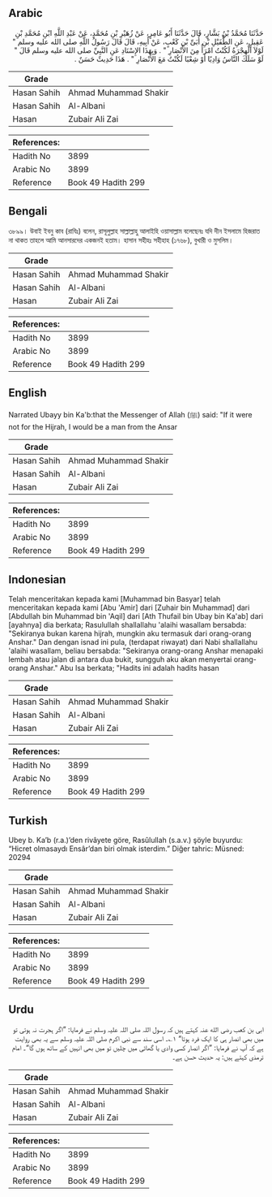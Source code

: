 ## Arabic


<div dir="rtl" lang="ar" style={{fontSize:'larger',backgroundColor:'#f8f9fa',padding:20}}>
حَدَّثَنَا مُحَمَّدُ بْنُ بَشَّارٍ، قَالَ حَدَّثَنَا أَبُو عَامِرٍ، عَنْ زُهَيْرِ بْنِ مُحَمَّدٍ، عَنْ عَبْدِ اللَّهِ ابْنِ مُحَمَّدِ بْنِ عَقِيلٍ، عَنِ الطُّفَيْلِ بْنِ أُبَىِّ بْنِ كَعْبٍ، عَنْ أَبِيهِ، قَالَ قَالَ رَسُولُ اللَّهِ صلى الله عليه وسلم ‏"‏ لَوْلاَ الْهِجْرَةُ لَكُنْتُ امْرَأً مِنَ الأَنْصَارِ ‏"‏ ‏.‏ وَبِهَذَا الإِسْنَادِ عَنِ النَّبِيِّ صلى الله عليه وسلم قَالَ ‏"‏ لَوْ سَلَكَ النَّاسُ وَادِيًا أَوْ شِعْبًا لَكُنْتُ مَعَ الأَنْصَارِ ‏"‏ ‏.‏ هَذَا حَدِيثٌ حَسَنٌ ‏.‏
</div>
<div style={{backgroundColor:'#f8f9fa',padding:20, marginBottom: 10}}><table> <thead> <tr> <th>Grade</th> <th></th> </tr> </thead> <tbody> <tr><td>Hasan Sahih</td><td>Ahmad Muhammad Shakir</td></tr><tr><td>Hasan Sahih</td><td>Al-Albani</td></tr><tr><td>Hasan</td><td>Zubair Ali Zai</td></tr></tbody></table><table> <thead> <tr> <th>References:</th> <th></th> </tr> </thead> <tbody><tr><td>Hadith No</td><td>3899</td></tr><tr><td>Arabic No</td><td>3899</td></tr><tr><td>Reference</td><td>Book 49 Hadith 299</td></tr></tbody></table></div>

## Bengali


<div dir="ltr" lang="bn" style={{fontSize:'larger',backgroundColor:'#f8f9fa',padding:20}}>
৩৮৯৯। উবাই ইবনু কাব (রাযিঃ) বলেন, রাসূলুল্লাহ সাল্লাল্লাহু আলাইহি ওয়াসাল্লাম বলেছেনঃ যদি দীন ইসলামে হিজরাত না থাকত তাহলে আমি আনসারদের একজনই হতাম। হাসান সহীহঃ সহীহাহ (১৭৬৮), বুখারী ও মুসলিম।
</div>
<div style={{backgroundColor:'#f8f9fa',padding:20, marginBottom: 10}}><table> <thead> <tr> <th>Grade</th> <th></th> </tr> </thead> <tbody> <tr><td>Hasan Sahih</td><td>Ahmad Muhammad Shakir</td></tr><tr><td>Hasan Sahih</td><td>Al-Albani</td></tr><tr><td>Hasan</td><td>Zubair Ali Zai</td></tr></tbody></table><table> <thead> <tr> <th>References:</th> <th></th> </tr> </thead> <tbody><tr><td>Hadith No</td><td>3899</td></tr><tr><td>Arabic No</td><td>3899</td></tr><tr><td>Reference</td><td>Book 49 Hadith 299</td></tr></tbody></table></div>

## English


<div dir="ltr" lang="en" style={{fontSize:'larger',backgroundColor:'#f8f9fa',padding:20}}>
Narrated Ubayy bin Ka'b:that the Messenger of Allah (ﷺ) said: "If it were not for the Hijrah, I would be a man from the Ansar
</div>
<div style={{backgroundColor:'#f8f9fa',padding:20, marginBottom: 10}}><table> <thead> <tr> <th>Grade</th> <th></th> </tr> </thead> <tbody> <tr><td>Hasan Sahih</td><td>Ahmad Muhammad Shakir</td></tr><tr><td>Hasan Sahih</td><td>Al-Albani</td></tr><tr><td>Hasan</td><td>Zubair Ali Zai</td></tr></tbody></table><table> <thead> <tr> <th>References:</th> <th></th> </tr> </thead> <tbody><tr><td>Hadith No</td><td>3899</td></tr><tr><td>Arabic No</td><td>3899</td></tr><tr><td>Reference</td><td>Book 49 Hadith 299</td></tr></tbody></table></div>

## Indonesian


<div dir="ltr" lang="id" style={{fontSize:'larger',backgroundColor:'#f8f9fa',padding:20}}>
Telah menceritakan kepada kami [Muhammad bin Basyar] telah menceritakan kepada kami [Abu 'Amir] dari [Zuhair bin Muhammad] dari [Abdullah bin Muhammad bin 'Aqil] dari [Ath Thufail bin Ubay bin Ka'ab] dari [ayahnya] dia berkata; Rasulullah shallallahu 'alaihi wasallam bersabda: "Sekiranya bukan karena hijrah, mungkin aku termasuk dari orang-orang Anshar." Dan dengan isnad ini pula, (terdapat riwayat) dari Nabi shallallahu 'alaihi wasallam, beliau bersabda: "Sekiranya orang-orang Anshar menapaki lembah atau jalan di antara dua bukit, sungguh aku akan menyertai orang-orang Anshar." Abu Isa berkata; "Hadits ini adalah hadits hasan
</div>
<div style={{backgroundColor:'#f8f9fa',padding:20, marginBottom: 10}}><table> <thead> <tr> <th>Grade</th> <th></th> </tr> </thead> <tbody> <tr><td>Hasan Sahih</td><td>Ahmad Muhammad Shakir</td></tr><tr><td>Hasan Sahih</td><td>Al-Albani</td></tr><tr><td>Hasan</td><td>Zubair Ali Zai</td></tr></tbody></table><table> <thead> <tr> <th>References:</th> <th></th> </tr> </thead> <tbody><tr><td>Hadith No</td><td>3899</td></tr><tr><td>Arabic No</td><td>3899</td></tr><tr><td>Reference</td><td>Book 49 Hadith 299</td></tr></tbody></table></div>

## Turkish


<div dir="ltr" lang="tr" style={{fontSize:'larger',backgroundColor:'#f8f9fa',padding:20}}>
Ubey b. Ka’b (r.a.)’den rivâyete göre, Rasûlullah (s.a.v.) şöyle buyurdu: “Hicret olmasaydı Ensâr’dan biri olmak isterdim.” Diğer tahric: Müsned: 20294
</div>
<div style={{backgroundColor:'#f8f9fa',padding:20, marginBottom: 10}}><table> <thead> <tr> <th>Grade</th> <th></th> </tr> </thead> <tbody> <tr><td>Hasan Sahih</td><td>Ahmad Muhammad Shakir</td></tr><tr><td>Hasan Sahih</td><td>Al-Albani</td></tr><tr><td>Hasan</td><td>Zubair Ali Zai</td></tr></tbody></table><table> <thead> <tr> <th>References:</th> <th></th> </tr> </thead> <tbody><tr><td>Hadith No</td><td>3899</td></tr><tr><td>Arabic No</td><td>3899</td></tr><tr><td>Reference</td><td>Book 49 Hadith 299</td></tr></tbody></table></div>

## Urdu


<div dir="rtl" lang="ur" style={{fontSize:'larger',backgroundColor:'#f8f9fa',padding:20}}>
ابی بن کعب رضی الله عنہ کہتے ہیں کہ رسول اللہ صلی اللہ علیہ وسلم نے فرمایا: ”اگر ہجرت نہ ہوتی تو میں بھی انصار ہی کا ایک فرد ہوتا“ ۱؎۔ اسی سند سے نبی اکرم صلی اللہ علیہ وسلم سے یہ بھی روایت ہے کہ آپ نے فرمایا: ”اگر انصار کسی وادی یا گھاٹی میں چلیں تو میں بھی انہیں کے ساتھ ہوں گا“۔ امام ترمذی کہتے ہیں: یہ حدیث حسن ہے۔
</div>
<div style={{backgroundColor:'#f8f9fa',padding:20, marginBottom: 10}}><table> <thead> <tr> <th>Grade</th> <th></th> </tr> </thead> <tbody> <tr><td>Hasan Sahih</td><td>Ahmad Muhammad Shakir</td></tr><tr><td>Hasan Sahih</td><td>Al-Albani</td></tr><tr><td>Hasan</td><td>Zubair Ali Zai</td></tr></tbody></table><table> <thead> <tr> <th>References:</th> <th></th> </tr> </thead> <tbody><tr><td>Hadith No</td><td>3899</td></tr><tr><td>Arabic No</td><td>3899</td></tr><tr><td>Reference</td><td>Book 49 Hadith 299</td></tr></tbody></table></div>
